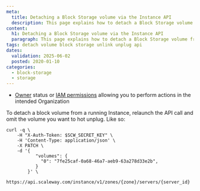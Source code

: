 ```yaml
---
meta:
  title: Detaching a Block Storage volume via the Instance API
  description: This page explains how to detach a Block Storage volume from an Instance using the Scaleway API.
content:
  h1: Detaching a Block Storage volume via the Instance API
  paragraph: This page explains how to detach a Block Storage volume from an Instance using the Scaleway API.
tags: detach volume block storage unlink unplug api
dates:
  validation: 2025-06-02
  posted: 2020-01-10
categories:
  - block-storage
  - storage
---
```



<Requirements />

- [Owner](/iam/concepts/#owner) status or [IAM permissions](/iam/concepts/#permission) allowing you to perform actions in the intended Organization


To detach a block volume from a running Instance, relaunch the API call and omit the volume you want to hot unplug. Like so:

```
curl -q \
	-H "X-Auth-Token: $SCW_SECRET_KEY" \
	-H 'Content-Type: application/json' \
	-X PATCH \
	-d '{
	       "volumes": {
	         "0": "7fe25caf-0a68-46a7-aeb9-63a278d33e2b",
	       }
	    }' \
	https://api.scaleway.com/instance/v1/zones/{zone}/servers/{server_id}
```


